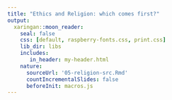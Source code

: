 ```yaml
---
title: "Ethics and Religion: which comes first?"
output:
  xaringan::moon_reader:
    seal: false
    css: [default, raspberry-fonts.css, print.css]
    lib_dir: libs
    includes:
       in_header: my-header.html
    nature:
      sourceUrl: '05-religion-src.Rmd'
      countIncrementalSlides: false
      beforeInit: macros.js
---
```


